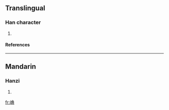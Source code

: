 ==Translingual==
===Han character===
{{Han char|rn=46|rad=山|as=07|sn=10|four=|canj=山弓月手 (UNBQ), X山弓月手 (XUNBQ)}}
# {{defn|Han|sort=山07}}
====References====
{{Han ref|kx=0312.301|hdz=10775.170|uh=5D05|ud=23813}}
----
==Mandarin==
===Hanzi===
{{cmn-hanzi|pin=[[què]] (que4)|wg=ch'üeh<sup>4</sup>}}
# {{defn|Mandarin}}

[[fr:崅]]